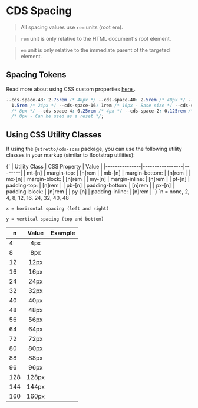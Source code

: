 
<Meta title="Foundations/Spacing" name="Spacing" />

# CDS Spacing

> All spacing values use `rem` units (root em).

> `rem` unit is only relative to the HTML document's root element.

> `em` unit is only relative to the immediate parent of the targeted element.

## Spacing Tokens

Read more about using CSS custom properties [here <Icon icon="mdi:open-in-new"/>](https://developer.mozilla.org/en-US/docs/Web/CSS/Using_CSS_custom_properties" 'title').

```css
--cds-space-48: 2.75rem /* 48px */ --cds-space-40: 2.5rem /* 40px */ --cds-space-32: 2rem /* 32px */ --cds-space-24:
  1.5rem /* 24px */ --cds-space-16: 1rem /* 16px - Base size */ --cds-space-12: 0.75rem /* 12px */ --cds-space-8: 0.5rem
  /* 8px */ --cds-space-4: 0.25rem /* 4px */ --cds-space-2: 0.125rem /* 2px */ --cds-space-none: 0
  /* 0px - Can be used as a reset */;
```

## Using CSS Utility Classes

If using the `@stretto/cds-scss` package, you can use the following utility classes in your markup (similar to Bootstrap utilities):

<Markdown>
  {`
| Utility Class | CSS Property    | Value  |
|---------------|-----------------|--------|
| mt-[n]        | margin-top:     | [n]rem |
| mb-[n]        | margin-bottom:  | [n]rem |
| mx-[n]        | margin-block:   | [n]rem |
| my-[n]        | margin-inline:  | [n]rem |
| pt-[n]        | padding-top:    | [n]rem |
| pb-[n]        | padding-bottom: | [n]rem |
| px-[n]        | padding-block:  | [n]rem |
| py-[n]        | padding-inline: | [n]rem |
`}
</Markdown>
`n = none, 2, 4, 8, 12, 16, 24, 32, 40, 48`

`x = horizontal spacing (left and right)`

`y = vertical spacing (top and bottom)`

<table>
  <thead>
    <tr>
      <th>n</th>
      <th>Value</th>
      <th>Example</th>
    </tr>
  </thead>
  <tbody>
    <tr>
      <td>4</td>
      <td align="center">4px</td>
      <td align="center">
        <Box padding="4px" width="128px" bg="teal50"></Box>
      </td>
    </tr>
    <tr>
      <td>8</td>
      <td align="center">8px</td>
      <td align="center">
        <Box padding="8px" width="128px" bg="teal50"></Box>
      </td>
    </tr>
    <tr>
      <td>12</td>
      <td align="center">12px</td>
      <td align="center">
        <Box padding="12px" width="128px" bg="teal50"></Box>
      </td>
    </tr>
    <tr>
      <td>16</td>
      <td align="center">16px</td>
      <td align="center">
        <Box padding="16px" width="128px" bg="teal50"></Box>
      </td>
    </tr>
    <tr>
      <td>24</td>
      <td align="center">24px</td>
      <td align="center">
        <Box padding="24px" width="128px" bg="teal50"></Box>
      </td>
    </tr>
    <tr>
      <td>32</td>
      <td align="center">32px</td>
      <td align="center">
        <Box padding="32px" width="128px" bg="teal50"></Box>
      </td>
    </tr>
    <tr>
      <td>40</td>
      <td align="center">40px</td>
      <td align="center">
        <Box padding="40px" width="128px" bg="teal50"></Box>
      </td>
    </tr>
    <tr>
      <td>48</td>
      <td align="center">48px</td>
      <td align="center">
        <Box padding="48px" width="128px" bg="teal50"></Box>
      </td>
    </tr>
    <tr>
      <td>56</td>
      <td align="center">56px</td>
      <td align="center">
        <Box padding="56px" width="128px" bg="teal50"></Box>
      </td>
    </tr>
    <tr>
      <td>64</td>
      <td align="center">64px</td>
      <td align="center">
        <Box padding="64px" width="128px" bg="teal50"></Box>
      </td>
    </tr>
    <tr>
      <td>72</td>
      <td align="center">72px</td>
      <td align="center">
        <Box padding="72px" width="128px" bg="teal50"></Box>
      </td>
    </tr>
    <tr>
      <td>80</td>
      <td align="center">80px</td>
      <td align="center">
        <Box padding="80px" width="128px" bg="teal50"></Box>
      </td>
    </tr>
    <tr>
      <td>88</td>
      <td align="center">88px</td>
      <td align="center">
        <Box padding="88px" width="128px" bg="teal50"></Box>
      </td>
    </tr>
    <tr>
      <td>96</td>
      <td align="center">96px</td>
      <td align="center">
        <Box padding="96px" width="128px" bg="teal50"></Box>
      </td>
    </tr>
    <tr>
      <td>128</td>
      <td align="center">128px</td>
      <td align="center">
        <Box padding="128px" width="128px" bg="teal50"></Box>
      </td>
    </tr>
    <tr>
      <td>144</td>
      <td align="center">144px</td>
      <td align="center">
        <Box padding="144px" width="128px" bg="teal50"></Box>
      </td>
    </tr>
    <tr>
      <td>160</td>
      <td align="center">160px</td>
      <td align="center">
        <Box padding="160px" width="128px" bg="teal50"></Box>
      </td>
    </tr>
  </tbody>
</table>
